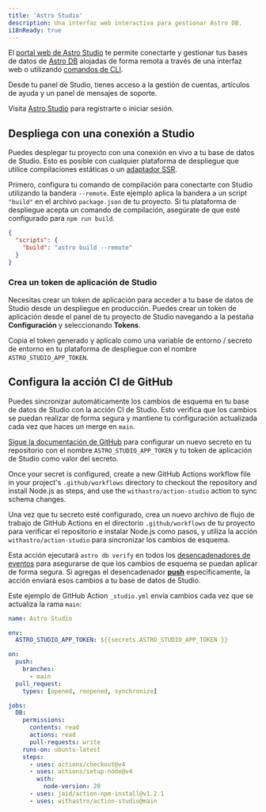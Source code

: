 ```yaml
---
title: 'Astro Studio'
description: Una interfaz web interactiva para gestionar Astro DB.
i18nReady: true
---
```


El [portal web de Astro Studio](http://studio.astro.build) te permite conectarte y gestionar tus bases de datos de [Astro DB](/es/guides/astro-db/) alojadas de forma remota a través de una interfaz web o utilizando [comandos de CLI](/es/reference/cli-reference/#astro-studio-cli).

Desde tu panel de Studio, tienes acceso a la gestión de cuentas, artículos de ayuda y un panel de mensajes de soporte.

Visita [Astro Studio](http://studio.astro.build) para registrarte o iniciar sesión.

## Despliega con una conexión a Studio

Puedes desplegar tu proyecto con una conexión en vivo a tu base de datos de Studio. Esto es posible con cualquier plataforma de despliegue que utilice compilaciones estáticas o un [adaptador SSR](/es/guides/server-side-rendering/).

Primero, configura tu comando de compilación para conectarte con Studio utilizando la bandera `--remote`. Este ejemplo aplica la bandera a un script `"build"` en el archivo `package.json` de tu proyecto. Si tu plataforma de despliegue acepta un comando de compilación, asegúrate de que esté configurado para `npm run build`.

```json title="package.json" "--remote"
{
  "scripts": {
    "build": "astro build --remote"
  }
}
```

### Crea un token de aplicación de Studio

Necesitas crear un token de aplicación para acceder a tu base de datos de Studio desde un despliegue en producción. Puedes crear un token de aplicación desde el panel de tu proyecto de Studio navegando a la pestaña **Configuración** y seleccionando **Tokens**.

Copia el token generado y aplícalo como una variable de entorno / secreto de entorno en tu plataforma de despliegue con el nombre `ASTRO_STUDIO_APP_TOKEN`.

## Configura la acción CI de GitHub

Puedes sincronizar automáticamente los cambios de esquema en tu base de datos de Studio con la acción CI de Studio. Esto verifica que los cambios se puedan realizar de forma segura y mantiene tu configuración actualizada cada vez que haces un merge en `main`.

[Sigue la documentación de GitHub](https://docs.github.com/es/actions/security-guides/using-secrets-in-github-actions#creating-secrets-for-a-repository) para configurar un nuevo secreto en tu repositorio con el nombre `ASTRO_STUDIO_APP_TOKEN` y tu token de aplicación de Studio como valor del secreto.

Once your secret is configured, create a new GitHub Actions workflow file in your project's `.github/workflows` directory to checkout the repository and install Node.js as steps, and use the `withastro/action-studio` action to sync schema changes. 

Una vez que tu secreto esté configurado, crea un nuevo archivo de flujo de trabajo de GitHub Actions en el directorio `.github/workflows` de tu proyecto para verificar el repositorio e instalar Node.js como pasos, y utiliza la acción `withastro/action-studio` para sincronizar los cambios de esquema.

Esta acción ejecutará `astro db verify` en todos los [desencadenadores de eventos](https://docs.github.com/es/actions/using-workflows/events-that-trigger-workflows) para asegurarse de que los cambios de esquema se puedan aplicar de forma segura. Si agregas el desencadenador **[push](https://docs.github.com/es/actions/using-workflows/events-that-trigger-workflows#push)** específicamente, la acción enviará esos cambios a tu base de datos de Studio.

Este ejemplo de GitHub Action `_studio.yml` envía cambios cada vez que se actualiza la rama `main`:

```yaml title=".github/workflows/_studio.yml"
name: Astro Studio

env:
  ASTRO_STUDIO_APP_TOKEN: ${{secrets.ASTRO_STUDIO_APP_TOKEN }}

on:
  push:
    branches:
      - main
  pull_request:
    types: [opened, reopened, synchronize]

jobs:
  DB:
    permissions:
      contents: read
      actions: read
      pull-requests: write
    runs-on: ubuntu-latest
    steps:
      - uses: actions/checkout@v4
      - uses: actions/setup-node@v4
        with:
          node-version: 20
      - uses: jaid/action-npm-install@v1.2.1
      - uses: withastro/action-studio@main
```